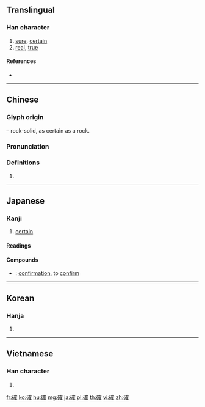 {{character info/new}}
{{also|确}}
==Translingual==

===Han character===
{{Han char|rn=112|rad=石|as=10|sn=15|four=14614|canj=MROBG|ids=⿰石隺}}

# [[sure]], [[certain]]
# [[real]], [[true]]

====References====
* {{Han ref|kx=0833.310|dkj=24366|dj=1250.200|hdz=42450.040|uh=78BA|ud=30906|bh=BD54|bd=48468}}

----

==Chinese==
{{zh-forms|s=确}}

===Glyph origin===
{{Han etym}}
{{Han compound|石|寉|ls=psc|c1=s|c2=p}} – rock-solid, as certain as a rock.

===Pronunciation===
{{zh-pron
|m=què
|c=kok3
|h=pfs=
|md=
|mn=khak
|w=
|mc=y
|oc=y
|cat=
}}

===Definitions===
{{zh-hanzi}}

# {{rfdef|lang=zh}}

----

==Japanese==

===Kanji===
{{ja-kanji|grade=5|rs=石10}}

# [[certain]]

====Readings====
{{ja-readings
|goon=[[かく]] (kaku)
|kanon=[[かく]] (kaku)
|kun=[[たしか]] ([[確か]], tashika), [[たしかめる]] ([[確かめる]], tashikameru)
}}

====Compounds====
{{der-top|Compounds}}
* {{ja-r|確認|かくにん}}: [[confirmation]], to [[confirm]]
{{der-bottom}}

----

==Korean==

===Hanja===
{{ko-hanja|hangeul=확|eumhun=|rv=hwak|mr=hwak|y=hwak}}

# {{defn|lang=ko|sort=石10}}

----

==Vietnamese==

===Han character===
{{vi-hantu|[[xác]], [[xạc]]|rs=石10}}

# {{defn|lang=vi}}

[[fr:確]]
[[ko:確]]
[[hu:確]]
[[mg:確]]
[[ja:確]]
[[pl:確]]
[[th:確]]
[[vi:確]]
[[zh:確]]